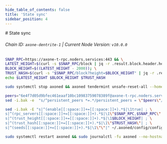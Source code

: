```yaml
---
hide_table_of_contents: false
title: 'State sync'
sidebar_position: 4
---
```


<div class="h1-with-icon icon-axone">
  # State sync
</div>

###### Chain ID: `axone-dentrite-1` | Current Node Version: `v10.0.0`

```bash
SNAP_RPC=https://axone-t-rpc.noders.services:443 && \
LATEST_HEIGHT=$(curl -s $SNAP_RPC/block | jq -r .result.block.header.height); \
BLOCK_HEIGHT=$((LATEST_HEIGHT - 2000)); \
TRUST_HASH=$(curl -s "$SNAP_RPC/block?height=$BLOCK_HEIGHT" | jq -r .result.block_id.hash) && \
echo $LATEST_HEIGHT $BLOCK_HEIGHT $TRUST_HASH
```

```bash
sudo systemctl stop axoned && axoned tendermint unsafe-reset-all --home ~/.axoned --keep-addr-book
```

```bash
peers="6e4f7d05d9bfec461eaaf10bc10983759078389f@axone-t-rpc.noders.services:20056"
sed -i.bak -e  "s/^persistent_peers *=.*/persistent_peers = \"$peers\"/" ~/.axoned/config/config.toml
```

```bash
sed -i.bak -E "s|^(enable[[:space:]]+=[[:space:]]+).*$|\1true| ; \
s|^(rpc_servers[[:space:]]+=[[:space:]]+).*$|\1\"$SNAP_RPC,$SNAP_RPC\"| ; \
s|^(trust_height[[:space:]]+=[[:space:]]+).*$|\1$BLOCK_HEIGHT| ; \
s|^(trust_hash[[:space:]]+=[[:space:]]+).*$|\1\"$TRUST_HASH\"| ; \
s|^(seeds[[:space:]]+=[[:space:]]+).*$|\1\"\"|" ~/.axoned/config/config.toml
```

```bash
sudo systemctl restart axoned && sudo journalctl -fu axoned --no-hostname -o cat
```
